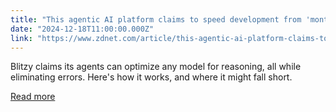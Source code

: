 ```yaml
---
title: "This agentic AI platform claims to speed development from 'months to days'"
date: "2024-12-18T11:00:00.000Z"
link: "https://www.zdnet.com/article/this-agentic-ai-platform-claims-to-speed-development-from-months-to-days/"
---
```


Blitzy claims its agents can optimize any model for reasoning, all while eliminating errors. Here's how it works, and where it might fall short.

[Read more](https://www.zdnet.com/article/this-agentic-ai-platform-claims-to-speed-development-from-months-to-days/)
